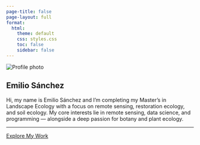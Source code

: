 ```yaml
---
page-title: false
page-layout: full
format:
  html:
    theme: default
    css: styles.css
    toc: false
    sidebar: false
---
```


<div class="hero">

<img src="resources/portrait_outdoor_crop.jpg" alt="Profile photo" class="hero-photo">

## Emilio Sánchez

Hi, my name is Emilio Sánchez and I'm completing my Master's in Landscape Ecology with a focus on remote sensing, restoration ecology, and soil ecology. My core interests lie in remote sensing, data science, and programming — alongside a deep passion for botany and plant ecology.

<hr class="hero-separator">

<div class="hero-links">
  <a href="projects.qmd" class="btn btn-primary">Explore My Work</a>

  <a href="https://github.com/ESA99" class="icon-link" target="_blank">
    <i class="bi bi-github"></i>
  </a>

  <a href="https://orcid.org/0009-0004-0348-5434" class="icon-link" target="_blank">
    <i class="ai ai-orcid"></i>
  </a>
</div>

</div>
